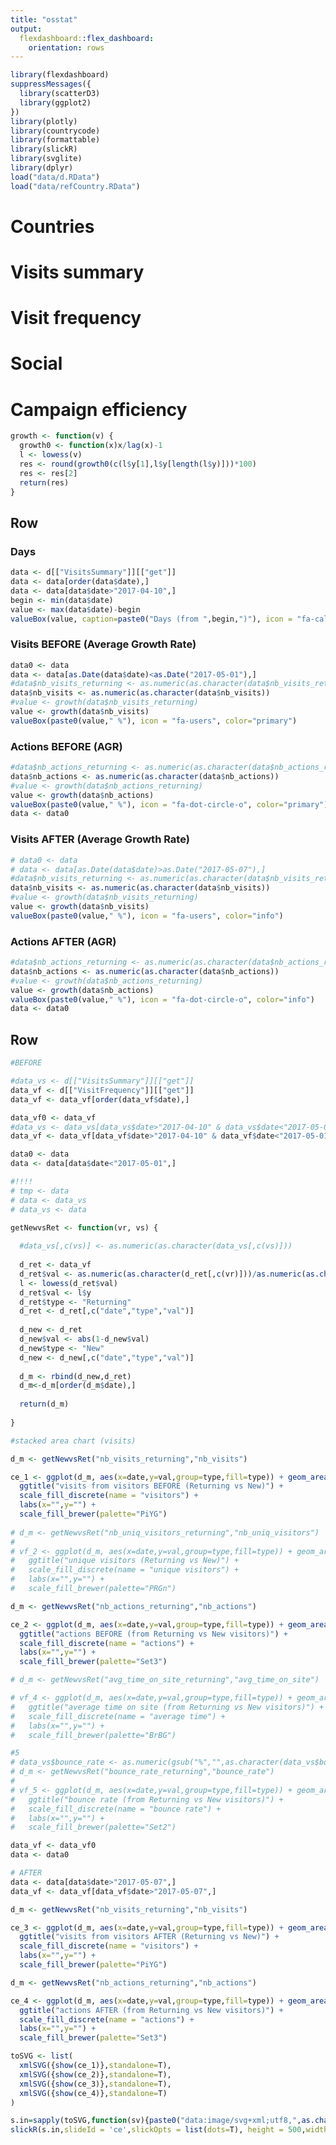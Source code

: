```yaml
---
title: "osstat"
output: 
  flexdashboard::flex_dashboard:
    orientation: rows
---
```


```r
library(flexdashboard)
suppressMessages({
  library(scatterD3)
  library(ggplot2)
})
library(plotly)
library(countrycode)
library(formattable)
library(slickR)
library(svglite)
library(dplyr)
load("data/d.RData")
load("data/refCountry.RData")
```

Countries
===================================== 

Visits summary
===================================== 

Visit frequency
===================================== 

Social
=====================================

Campaign efficiency
=====================================

```r
growth <- function(v) {
  growth0 <- function(x)x/lag(x)-1  
  l <- lowess(v)
  res <- round(growth0(c(l$y[1],l$y[length(l$y)]))*100)
  res <- res[2]
  return(res)
}
```

Row
-----------------------------------------------------------------------

### Days

```r
data <- d[["VisitsSummary"]][["get"]]
data <- data[order(data$date),]
data <- data[data$date>"2017-04-10",]
begin <- min(data$date)
value <- max(data$date)-begin
valueBox(value, caption=paste0("Days (from ",begin,")"), icon = "fa-calendar", color="brown")
```

### Visits BEFORE (Average Growth Rate)

```r
data0 <- data
data <- data[as.Date(data$date)<as.Date("2017-05-01"),]
#data$nb_visits_returning <- as.numeric(as.character(data$nb_visits_returning))
data$nb_visits <- as.numeric(as.character(data$nb_visits))
#value <- growth(data$nb_visits_returning)
value <- growth(data$nb_visits)
valueBox(paste0(value," %"), icon = "fa-users", color="primary")
```


### Actions BEFORE (AGR)

```r
#data$nb_actions_returning <- as.numeric(as.character(data$nb_actions_returning))
data$nb_actions <- as.numeric(as.character(data$nb_actions))
#value <- growth(data$nb_actions_returning)
value <- growth(data$nb_actions)
valueBox(paste0(value," %"), icon = "fa-dot-circle-o", color="primary")
data <- data0
```


### Visits AFTER (Average Growth Rate)

```r
# data0 <- data
# data <- data[as.Date(data$date)>as.Date("2017-05-07"),]
#data$nb_visits_returning <- as.numeric(as.character(data$nb_visits_returning))
data$nb_visits <- as.numeric(as.character(data$nb_visits))
#value <- growth(data$nb_visits_returning)
value <- growth(data$nb_visits)
valueBox(paste0(value," %"), icon = "fa-users", color="info")
```


### Actions AFTER (AGR)

```r
#data$nb_actions_returning <- as.numeric(as.character(data$nb_actions_returning))
data$nb_actions <- as.numeric(as.character(data$nb_actions))
#value <- growth(data$nb_actions_returning)
value <- growth(data$nb_actions)
valueBox(paste0(value," %"), icon = "fa-dot-circle-o", color="info")
data <- data0
```


Row
-----------------------------------------------------------------------

```r
#BEFORE

#data_vs <- d[["VisitsSummary"]][["get"]]
data_vf <- d[["VisitFrequency"]][["get"]]
data_vf <- data_vf[order(data_vf$date),]

data_vf0 <- data_vf
#data_vs <- data_vs[data_vs$date>"2017-04-10" & data_vs$date<"2017-05-01",]
data_vf <- data_vf[data_vf$date>"2017-04-10" & data_vf$date<"2017-05-01",]

data0 <- data
data <- data[data$date<"2017-05-01",]

#!!!!
# tmp <- data
# data <- data_vs
# data_vs <- data

getNewvsRet <- function(vr, vs) {
  
  #data_vs[,c(vs)] <- as.numeric(as.character(data_vs[,c(vs)]))
  
  d_ret <- data_vf
  d_ret$val <- as.numeric(as.character(d_ret[,c(vr)]))/as.numeric(as.character(data[,c(vs)]))
  l <- lowess(d_ret$val)
  d_ret$val <- l$y
  d_ret$type <- "Returning"
  d_ret <- d_ret[,c("date","type","val")]
  
  d_new <- d_ret
  d_new$val <- abs(1-d_new$val)
  d_new$type <- "New"
  d_new <- d_new[,c("date","type","val")]
  
  d_m <- rbind(d_new,d_ret)
  d_m<-d_m[order(d_m$date),]
  
  return(d_m)
  
}

#stacked area chart (visits)

d_m <- getNewvsRet("nb_visits_returning","nb_visits")

ce_1 <- ggplot(d_m, aes(x=date,y=val,group=type,fill=type)) + geom_area(position="fill") +
  ggtitle("visits from visitors BEFORE (Returning vs New)") +
  scale_fill_discrete(name = "visitors") +
  labs(x="",y="") +
  scale_fill_brewer(palette="PiYG")
  
# d_m <- getNewvsRet("nb_uniq_visitors_returning","nb_uniq_visitors")
# 
# vf_2 <- ggplot(d_m, aes(x=date,y=val,group=type,fill=type)) + geom_area(position="fill") +
#   ggtitle("unique visitors (Returning vs New)") +
#   scale_fill_discrete(name = "unique visitors") +
#   labs(x="",y="") +
#   scale_fill_brewer(palette="PRGn")

d_m <- getNewvsRet("nb_actions_returning","nb_actions")

ce_2 <- ggplot(d_m, aes(x=date,y=val,group=type,fill=type)) + geom_area(position="fill") +
  ggtitle("actions BEFORE (from Returning vs New visitors)") +
  scale_fill_discrete(name = "actions") +
  labs(x="",y="") +
  scale_fill_brewer(palette="Set3")

# d_m <- getNewvsRet("avg_time_on_site_returning","avg_time_on_site")

# vf_4 <- ggplot(d_m, aes(x=date,y=val,group=type,fill=type)) + geom_area(position="fill") +
#   ggtitle("average time on site (from Returning vs New visitors)") +
#   scale_fill_discrete(name = "average time") +
#   labs(x="",y="") +
#   scale_fill_brewer(palette="BrBG")

#5
# data_vs$bounce_rate <- as.numeric(gsub("%","",as.character(data_vs$bounce_rate)))
# d_m <- getNewvsRet("bounce_rate_returning","bounce_rate")
# 
# vf_5 <- ggplot(d_m, aes(x=date,y=val,group=type,fill=type)) + geom_area(position="fill") +
#   ggtitle("bounce rate (from Returning vs New visitors)") +
#   scale_fill_discrete(name = "bounce rate") +
#   labs(x="",y="") +
#   scale_fill_brewer(palette="Set2")

data_vf <- data_vf0
data <- data0

# AFTER
data <- data[data$date>"2017-05-07",]
data_vf <- data_vf[data_vf$date>"2017-05-07",]

d_m <- getNewvsRet("nb_visits_returning","nb_visits")

ce_3 <- ggplot(d_m, aes(x=date,y=val,group=type,fill=type)) + geom_area(position="fill") +
  ggtitle("visits from visitors AFTER (Returning vs New)") +
  scale_fill_discrete(name = "visitors") +
  labs(x="",y="") +
  scale_fill_brewer(palette="PiYG")

d_m <- getNewvsRet("nb_actions_returning","nb_actions")

ce_4 <- ggplot(d_m, aes(x=date,y=val,group=type,fill=type)) + geom_area(position="fill") +
  ggtitle("actions AFTER (from Returning vs New visitors)") +
  scale_fill_discrete(name = "actions") +
  labs(x="",y="") +
  scale_fill_brewer(palette="Set3")

toSVG <- list(
  xmlSVG({show(ce_1)},standalone=T),
  xmlSVG({show(ce_2)},standalone=T),
  xmlSVG({show(ce_3)},standalone=T),
  xmlSVG({show(ce_4)},standalone=T)
)

s.in=sapply(toSVG,function(sv){paste0("data:image/svg+xml;utf8,",as.character(sv))})
slickR(s.in,slideId = 'ce',slickOpts = list(dots=T), height = 500,width = '100%')


```

